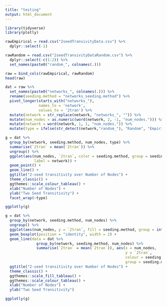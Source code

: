 ```yaml
---
title: "testing"
output: html_document
---
```


```r
library(tidyverse)
library(plotly)
```


```r
rawEmpirical = read.csv("2seedTransivityData.csv") %>% 
  dplyr::select(-1) 

rawRandom = read.csv("2seedTransivityDataRandom.csv") %>% 
  dplyr::select(-c(1:2)) %>% 
  set_names(paste0("random_", colnames(.))) 

raw = bind_cols(rawEmpirical, rawRandom)
head(raw)


```

```r
dat = raw %>% 
  set_names(paste0("networks_", colnames(.))) %>% 
  rename(seeding.method = "networks_seeding.method") %>% 
  pivot_longer(starts_with("networks_"), 
               names_to = 'network', 
               values_to = '2tran') %>% 
  mutate(network = str_replace(network, "networks_", "")) %>% 
  mutate(num_nodes = as.numeric(word(network, 2, -1, "num_nodes."))) %>% 
  mutate(network = word(network, 1, 1, "num_nodes.")) %>% 
  mutate(type = ifelse(str_detect(network,"random_"), "Random", "Empirical"))


```


```r
g = dat %>% 
  group_by(network, seeding.method, num_nodes, type) %>% 
  summarise(`2tran` = mean(`2tran`)) %>% 
  ungroup() %>% 
  ggplot(aes(num_nodes, `2tran`, color = seeding.method, group = seeding.method, 
             label = network)) + 
  geom_point() + 
  geom_line() +
  ggtitle("2-seed transitivity over Number of Nodes") +
  theme_classic() +
  ggthemes::scale_colour_tableau() +
  xlab("Number of Nodes") +
  ylab("Two Seed Transitivity") +
  facet_wrap(~type)

ggplotly(g)
```


```r
g = dat %>% 
  group_by(network, seeding.method, num_nodes) %>% 
  ungroup() %>% 
  ggplot(aes(num_nodes, y = `2tran`, fill = seeding.method, group = interaction(seeding.method, num_nodes))) + 
  geom_boxplot(position = "identity", width = 2) +
  geom_line(data = dat %>%
              group_by(network, seeding.method, num_nodes) %>%
              summarise(`2tran` = mean(`2tran`)), aes(x = num_nodes,
                                                      y = `2tran`,
                                                      colour = seeding.method,
                                                      group = seeding.method))  +
  ggtitle("2-seed transitivity over Number of Nodes") +
  theme_classic() +
  ggthemes::scale_fill_tableau() +
  ggthemes::scale_colour_tableau() +
  xlab("Number of Nodes") +
  ylab("Two Seed Transitivity")

ggplotly(g)
```

